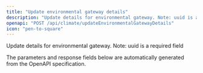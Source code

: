 ```yaml
---
title: "Update environmental gateway details"
description: "Update details for environmental gateway. Note: uuid is a required field"
openapi: "POST /api/climate/updateEnvironmentalGatewayDetails"
icon: "pen-to-square"
---
```


Update details for environmental gateway. Note: uuid is a required field

<Note>
The parameters and response fields below are automatically generated from the OpenAPI specification.
</Note>
